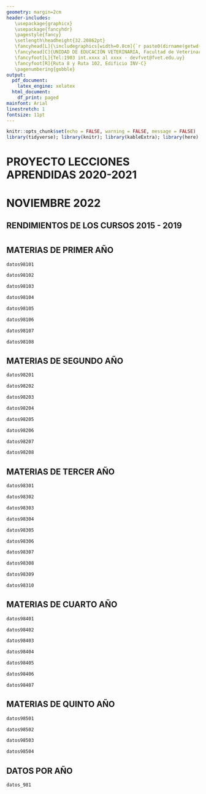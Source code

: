 ```yaml
---
geometry: margin=2cm
header-includes: 
   \usepackage{graphicx} 
   \usepackage{fancyhdr} 
   \pagestyle{fancy} 
   \setlength\headheight{32.20862pt}
   \fancyhead[L]{\includegraphics[width=0.8cm]{`r paste0(dirname(getwd()), "/img/logo_udelar_azul.png")`}}
   \fancyhead[C]{UNIDAD DE EDUCACIÓN VETERINARIA, Facultad de Veterinaria - UdelaR}
   \fancyfoot[L]{Tel:1903 int.xxxx al xxxx - devfvet@fvet.edu.uy}
   \fancyfoot[R]{Ruta 8 y Ruta 102, Edificio INV-C} 
   \pagenumbering{gobble}
output:
  pdf_document:
    latex_engine: xelatex
  html_document:
    df_print: paged
mainfont: Arial
linestretch: 1
fontsize: 11pt
---
```

\rhead{\includegraphics[width=1cm]{`r paste0(dirname(getwd()), "/img/logo_fvet_transparente.png")`}}

```r
knitr::opts_chunk$set(echo = FALSE, warning = FALSE, message = FALSE)
library(tidyverse); library(knitr); library(kableExtra); library(here)
```

\center

#

#

#

#

#

# PROYECTO LECCIONES APRENDIDAS 2020-2021

# NOVIEMBRE 2022

## RENDIMIENTOS DE LOS CURSOS 2015 - 2019

#

#

\vskip 55mm

\begin{flushleft}
Vernadet Bianchinotti

Docente G1, Unidad de Bioestadística

Departamento de Salud Pública, Facultad de Veterinaria

vbianchinotti@fvet.edu.uy
\end{flushleft}
\newpage

\begin{flushleft}
A continuación se presenta información de los rendimientos de los cursos durante los años 2015 a 2019.

Los datos provienen del bando de datos de Bedelía del servicio y se presentan como el total alumnos que cursaron cada materia por año y su rendimiento durante la carrera para la obtención del título Dr en Ciencias Veterinarias Plan 1998
\end{flushleft}

#

## MATERIAS DE PRIMER AÑO
 
```r
datos98101

datos98102

datos98103

datos98104

datos98105

datos98106

datos98107

datos98108
```

\newpage

## MATERIAS DE SEGUNDO AÑO
 
```r
datos98201

datos98202

datos98203

datos98204

datos98205

datos98206

datos98207

datos98208
```

\newpage

## MATERIAS DE TERCER AÑO
 
```r
datos98301

datos98302

datos98303

datos98304

datos98305

datos98306

datos98307

datos98308

datos98309

datos98310
```

\newpage

## MATERIAS DE CUARTO AÑO
 
```r
datos98401

datos98402

datos98403

datos98404

datos98405

datos98406

datos98407
```

\newpage

## MATERIAS DE QUINTO AÑO
 
```r
datos98501

datos98502

datos98503

datos98504
```

\newpage

## DATOS POR AÑO 

```r
datos_981
```


